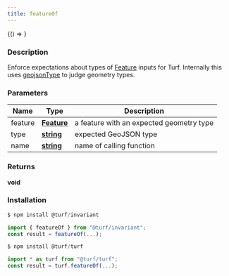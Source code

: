 ```yaml
---
title: featureOf
---
```



<!-- Expose turf as global var for experimenting in the browser console -->

<BrowserOnly>{() => <WindowTurfGlobal turf={turf} />}</BrowserOnly>

### Description

Enforce expectations about types of [Feature](https://tools.ietf.org/html/rfc7946#section-3.2) inputs for Turf.
Internally this uses [geojsonType](geojsonType) to judge geometry types.

### Parameters

| Name    | Type                                                                                            | Description                              |
| ------- | ----------------------------------------------------------------------------------------------- | ---------------------------------------- |
| feature | **[Feature](https://tools.ietf.org/html/rfc7946#section-3.2)**                                  | a feature with an expected geometry type |
| type    | **[string](https://developer.mozilla.org/docs/Web/JavaScript/Reference/Global_Objects/String)** | expected GeoJSON type                    |
| name    | **[string](https://developer.mozilla.org/docs/Web/JavaScript/Reference/Global_Objects/String)** | name of calling function                 |

### Returns

**void**

### Installation

```javascript
$ npm install @turf/invariant

import { featureOf } from "@turf/invariant";
const result = featureOf(...);
```

```javascript
$ npm install @turf/turf

import * as turf from "@turf/turf";
const result = turf.featureOf(...);
```
